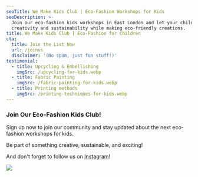 ```yaml
---
seoTitle: We Make Kids Club | Eco-Fashion Workshops for Kids
seoDescription: >-
  Join our eco-fashion kids workshops in East London and let your child explore
  creativity and sustainability while making eco-friendly creations.
title: We Make Kids Club | Eco-Fashion for Children
cta:
  title: Join the List Now
  url: /joinus
  disclaimer: '(No spam, just fun stuff!)'
testimonial:
  - title: Upcycling & Embellishing
    imgSrc: /upcycling-for-kids.webp
  - title: Fabric Painting
    imgSrc: /fabric-painting-for-kids.webp
  - title: Printing methods
    imgSrc: /printing-techniques-for-kids.webp
---
```


### Join Our Eco-Fashion Kids Club!

Sign up now to join our community and stay updated about the next eco-fashion workshops for kids.

Be part of something creative, sustainable, and exciting!

And don't forget to follow us on [Instagram](https://www.instagram.com/wemakekidsclub/)!

![](</Blog Header IMG-4.png>)
